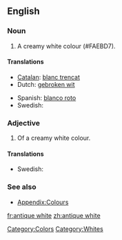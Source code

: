 ==English==

===Noun===
{{en-noun|-}}

# A creamy white colour (#FAEBD7).
#: {{colour panel|FAEBD7}}

====Translations====
{{trans-top|colour}}
* [[Catalan]]: [[blanc trencat]]
* Dutch: [[gebroken wit]]
{{trans-mid}}
* Spanish: [[blanco roto]]
* Swedish: {{t|sv|antikvitt}}
{{trans-bottom}}

===Adjective===
{{en-adj|-}}

# Of a creamy white colour.

====Translations====
{{trans-top|colour}}
* Swedish: {{t|sv|antikvit}}
{{trans-mid}}
{{trans-bottom}}

===See also===
* [[Appendix:Colours]]

[[Category:Colors]]
[[Category:Whites]]

[[fr:antique white]]
[[zh:antique white]]
